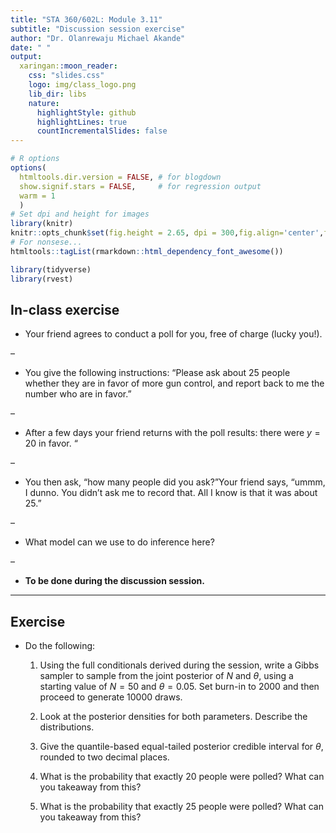 ```yaml
---
title: "STA 360/602L: Module 3.11"
subtitle: "Discussion session exercise"
author: "Dr. Olanrewaju Michael Akande"
date: " "
output:
  xaringan::moon_reader:
    css: "slides.css"
    logo: img/class_logo.png
    lib_dir: libs
    nature:
      highlightStyle: github
      highlightLines: true
      countIncrementalSlides: false
---
```


```r
# R options
options(
  htmltools.dir.version = FALSE, # for blogdown
  show.signif.stars = FALSE,     # for regression output
  warm = 1
  )
# Set dpi and height for images
library(knitr)
knitr::opts_chunk$set(fig.height = 2.65, dpi = 300,fig.align='center',fig.show='hold',size='footnotesize', small.mar=TRUE) 
# For nonsese...
htmltools::tagList(rmarkdown::html_dependency_font_awesome())
```

```r
library(tidyverse)
library(rvest)
```


## In-class exercise

- Your friend agrees to conduct a poll for you, free of charge (lucky you!). 

--

- You give the following instructions: “Please ask about 25 people whether they are in favor of more gun control, and report back to me the number who are in favor.”

--

- After a few days your friend returns with the poll results: there were $y = 20$ in favor. “

--

- You then ask, "how many people did you ask?”Your friend says, "ummm, I dunno. You didn't ask me to record that. All I know is that it was about 25.”

--

- <div class="question">
What model can we use to do inference here?
</div>

--

- **To be done during the discussion session.**



---
## Exercise

- Do the following:

  1. Using the full conditionals derived during the session, write a Gibbs sampler to sample from the joint posterior of $N$ and $\theta$, using a starting value of $N = 50$ and $\theta = 0.05$. Set burn-in to $2000$ and then proceed to generate $10000$ draws.

  2. Look at the posterior densities for both parameters. Describe the distributions.

  3. Give the quantile-based equal-tailed posterior credible interval for $\theta$, rounded to two decimal places.

  4. What is the probability that exactly $20$ people were polled? What can you takeaway from this?

  5. What is the probability that exactly $25$ people were polled? What can you takeaway from this?





